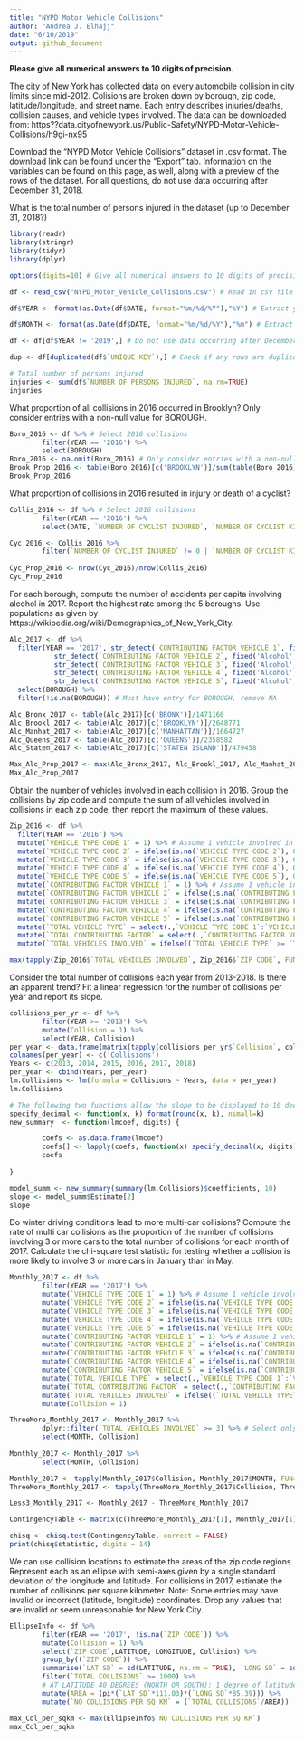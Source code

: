 ```yaml
---
title: "NYPD Motor Vehicle Collisions"
author: "Andrea J. Elhajj"
date: "6/10/2019"
output: github_document
---
```


**Please give all numerical answers to 10 digits of precision.**

The city of New York has collected data on every automobile collision in city limits since mid-2012. Colisions are broken down by borough, zip code, latitude/longitude, and street name. Each entry describes injuries/deaths, collision causes, and vehicle types involved. The data can be downloaded from: https??data.cityofnewyork.us/Public-Safety/NYPD-Motor-Vehicle-Collisions/h9gi-nx95 

Download the "NYPD Motor Vehicle Collisions" dataset in .csv format. The download link can be found under the "Export" tab. Information on the variables can be found on this page, as well, along with a preview of the rows of the dataset. For all questions, do not use data occurring after December 31, 2018. 

What is the total number of persons injured in the dataset (up to December 31, 2018?) 
```r
library(readr)
library(stringr)
library(tidyr)
library(dplyr)

options(digits=10) # Give all numerical answers to 10 digits of precision

df <- read_csv("NYPD_Motor_Vehicle_Collisions.csv") # Read in csv file

df$YEAR <- format(as.Date(df$DATE, format="%m/%d/%Y"),"%Y") # Extract year, create column

df$MONTH <- format(as.Date(df$DATE, format="%m/%d/%Y"),"%m") # Extract month, create column

df <- df[df$YEAR != '2019',] # Do not use data occurring after December 31, 2018

dup <- df[duplicated(df$`UNIQUE KEY`),] # Check if any rows are duplicates - no

# Total number of persons injured
injuries <- sum(df$`NUMBER OF PERSONS INJURED`, na.rm=TRUE)
injuries
```
What proportion of all collisions in 2016 occurred in Brooklyn? Only consider entries with a non-null value for BOROUGH.
```r
Boro_2016 <- df %>% # Select 2016 collisions
        filter(YEAR == '2016') %>%
        select(BOROUGH)
Boro_2016 <- na.omit(Boro_2016) # Only consider entries with a non-null value for BOROUGH
Brook_Prop_2016 <- table(Boro_2016)[c('BROOKLYN')]/sum(table(Boro_2016))
Brook_Prop_2016
```
What proportion of collisions in 2016 resulted in injury or death of a cyclist?
```r
Collis_2016 <- df %>% # Select 2016 collisions
        filter(YEAR == '2016') %>%
        select(DATE, `NUMBER OF CYCLIST INJURED`, `NUMBER OF CYCLIST KILLED`)

Cyc_2016 <- Collis_2016 %>%
        filter(`NUMBER OF CYCLIST INJURED` != 0 | `NUMBER OF CYCLIST KILLED` != 0) #Keep rows where cyclist injured or killed
        
Cyc_Prop_2016 <- nrow(Cyc_2016)/nrow(Collis_2016)
Cyc_Prop_2016
```
For each borough, compute the number of accidents per capita involving alcohol in 2017. Report the highest rate among the 5 boroughs. Use populations as given by https://wikipedia.org/wiki/Demographics_of_New_York_City.
```r

Alc_2017 <- df %>%
  filter(YEAR == '2017', str_detect(`CONTRIBUTING FACTOR VEHICLE 1`, fixed('Alcohol', ignore_case = TRUE)) |
           str_detect(`CONTRIBUTING FACTOR VEHICLE 2`, fixed('Alcohol', ignore_case = TRUE)) |
           str_detect(`CONTRIBUTING FACTOR VEHICLE 3`, fixed('Alcohol', ignore_case = TRUE)) |
           str_detect(`CONTRIBUTING FACTOR VEHICLE 4`, fixed('Alcohol', ignore_case = TRUE)) |
           str_detect(`CONTRIBUTING FACTOR VEHICLE 5`, fixed('Alcohol', ignore_case = TRUE))) %>%
  select(BOROUGH) %>%
  filter(!is.na(BOROUGH)) # Must have entry for BOROUGH, remove NA

Alc_Bronx_2017 <- table(Alc_2017)[c('BRONX')]/1471160
Alc_Brookl_2017 <- table(Alc_2017)[c('BROOKLYN')]/2648771
Alc_Manhat_2017 <- table(Alc_2017)[c('MANHATTAN')]/1664727
Alc_Queens_2017 <- table(Alc_2017)[c('QUEENS')]/2358582
Alc_Staten_2017 <- table(Alc_2017)[c('STATEN ISLAND')]/479458

Max_Alc_Prop_2017 <- max(Alc_Bronx_2017, Alc_Brookl_2017, Alc_Manhat_2017, Alc_Queens_2017, Alc_Staten_2017)
Max_Alc_Prop_2017
```
Obtain the number of vehicles involved in each collision in 2016. Group the collisions by zip code and compute the sum of all vehicles involved in collisions in each zip code, then report the maximum of these values.
```r
Zip_2016 <- df %>%
  filter(YEAR == '2016') %>%
  mutate(`VEHICLE TYPE CODE 1` = 1) %>% # Assume 1 vehicle involved in each accident
  mutate(`VEHICLE TYPE CODE 2` = ifelse(is.na(`VEHICLE TYPE CODE 2`), 0, 1)) %>% # Replace with 0 if na, else enter 1
  mutate(`VEHICLE TYPE CODE 3` = ifelse(is.na(`VEHICLE TYPE CODE 3`), 0, 1)) %>%
  mutate(`VEHICLE TYPE CODE 4` = ifelse(is.na(`VEHICLE TYPE CODE 4`), 0, 1)) %>%
  mutate(`VEHICLE TYPE CODE 5` = ifelse(is.na(`VEHICLE TYPE CODE 5`), 0, 1)) %>%
  mutate(`CONTRIBUTING FACTOR VEHICLE 1` = 1) %>% # Assume 1 vehicle involved in each accident
  mutate(`CONTRIBUTING FACTOR VEHICLE 2` = ifelse(is.na(`CONTRIBUTING FACTOR VEHICLE 2`), 0, 1)) %>%
  mutate(`CONTRIBUTING FACTOR VEHICLE 3` = ifelse(is.na(`CONTRIBUTING FACTOR VEHICLE 3`), 0, 1)) %>%
  mutate(`CONTRIBUTING FACTOR VEHICLE 4` = ifelse(is.na(`CONTRIBUTING FACTOR VEHICLE 4`), 0, 1)) %>%
  mutate(`CONTRIBUTING FACTOR VEHICLE 5` = ifelse(is.na(`CONTRIBUTING FACTOR VEHICLE 5`), 0, 1)) %>%
  mutate(`TOTAL VEHICLE TYPE` = select(.,`VEHICLE TYPE CODE 1`:`VEHICLE TYPE CODE 5`) %>% rowSums()) %>% # Sum across the 5 rows
  mutate(`TOTAL CONTRIBUTING FACTOR` = select(.,`CONTRIBUTING FACTOR VEHICLE 1`:`CONTRIBUTING FACTOR VEHICLE 5`) %>% rowSums()) %>% # Repeat
  mutate(`TOTAL VEHICLES INVOLVED` = ifelse((`TOTAL VEHICLE TYPE` >= `TOTAL CONTRIBUTING FACTOR`),`TOTAL VEHICLE TYPE`, `TOTAL CONTRIBUTING FACTOR`)) # Take larger value

max(tapply(Zip_2016$`TOTAL VEHICLES INVOLVED`, Zip_2016$`ZIP CODE`, FUN=sum))
```
Consider the total number of collisions each year from 2013-2018. Is there an apparent trend? Fit a linear regression for the number of collisions per year and report its slope. 
```r
collisions_per_yr <- df %>%
        filter(YEAR >= '2013') %>%
        mutate(Collision = 1) %>%
        select(YEAR, Collision)
per_year <- data.frame(matrix(tapply(collisions_per_yr$`Collision`, collisions_per_yr$`YEAR`, FUN=sum)))
colnames(per_year) <- c('Collisions')
Years <- c(2013, 2014, 2015, 2016, 2017, 2018)
per_year <- cbind(Years, per_year)
lm.Collisions <- lm(formula = Collisions ~ Years, data = per_year)
lm.Collisions

# The following two functions allow the slope to be displayed to 10 decimal places:
specify_decimal <- function(x, k) format(round(x, k), nsmall=k)
new_summary  <- function(lmcoef, digits) {

        coefs <- as.data.frame(lmcoef)
        coefs[] <- lapply(coefs, function(x) specify_decimal(x, digits))
        coefs
        
}

model_summ <- new_summary(summary(lm.Collisions)$coefficients, 10)
slope <- model_summ$Estimate[2]
slope
```
Do winter driving conditions lead to more multi-car collisions? Compute the rate of multi car collisions as the proportion of the number of collisions involving 3 or more cars to the total number of collisions for each month of 2017. Calculate the chi-square test statistic for testing whether a collision is more likely to involve 3 or more cars in January than in May.
```r
Monthly_2017 <- df %>%
        filter(YEAR == '2017') %>%
        mutate(`VEHICLE TYPE CODE 1` = 1) %>% # Assume 1 vehicle involved in each accident
        mutate(`VEHICLE TYPE CODE 2` = ifelse(is.na(`VEHICLE TYPE CODE 2`), 0, 1)) %>%
        mutate(`VEHICLE TYPE CODE 3` = ifelse(is.na(`VEHICLE TYPE CODE 3`), 0, 1)) %>%
        mutate(`VEHICLE TYPE CODE 4` = ifelse(is.na(`VEHICLE TYPE CODE 4`), 0, 1)) %>%
        mutate(`VEHICLE TYPE CODE 5` = ifelse(is.na(`VEHICLE TYPE CODE 5`), 0, 1)) %>%
        mutate(`CONTRIBUTING FACTOR VEHICLE 1` = 1) %>% # Assume 1 vehicle involved in each accident
        mutate(`CONTRIBUTING FACTOR VEHICLE 2` = ifelse(is.na(`CONTRIBUTING FACTOR VEHICLE 2`), 0, 1)) %>%
        mutate(`CONTRIBUTING FACTOR VEHICLE 3` = ifelse(is.na(`CONTRIBUTING FACTOR VEHICLE 3`), 0, 1)) %>%
        mutate(`CONTRIBUTING FACTOR VEHICLE 4` = ifelse(is.na(`CONTRIBUTING FACTOR VEHICLE 4`), 0, 1)) %>%
        mutate(`CONTRIBUTING FACTOR VEHICLE 5` = ifelse(is.na(`CONTRIBUTING FACTOR VEHICLE 5`), 0, 1)) %>%
        mutate(`TOTAL VEHICLE TYPE` = select(.,`VEHICLE TYPE CODE 1`:`VEHICLE TYPE CODE 5`) %>% rowSums()) %>%
        mutate(`TOTAL CONTRIBUTING FACTOR` = select(.,`CONTRIBUTING FACTOR VEHICLE 1`:`CONTRIBUTING FACTOR VEHICLE 5`) %>% rowSums()) %>%
        mutate(`TOTAL VEHICLES INVOLVED` = ifelse((`TOTAL VEHICLE TYPE` >= `TOTAL CONTRIBUTING FACTOR`),`TOTAL VEHICLE TYPE`, `TOTAL CONTRIBUTING FACTOR`)) %>%
        mutate(Collision = 1) 

ThreeMore_Monthly_2017 <- Monthly_2017 %>%
        dplyr::filter(`TOTAL VEHICLES INVOLVED` >= 3) %>% # Select only collisions involving 3 or more vehicles
        select(MONTH, Collision)
        
Monthly_2017 <- Monthly_2017 %>%
        select(MONTH, Collision)

Monthly_2017 <- tapply(Monthly_2017$Collision, Monthly_2017$MONTH, FUN=sum)
ThreeMore_Monthly_2017 <- tapply(ThreeMore_Monthly_2017$Collision, ThreeMore_Monthly_2017$MONTH, FUN=sum)

Less3_Monthly_2017 <- Monthly_2017 - ThreeMore_Monthly_2017

ContingencyTable <- matrix(c(ThreeMore_Monthly_2017[1], Monthly_2017[1]-ThreeMore_Monthly_2017[1], ThreeMore_Monthly_2017[5], Monthly_2017[5]-ThreeMore_Monthly_2017[5]), byrow = TRUE, 2, 2)

chisq <- chisq.test(ContingencyTable, correct = FALSE)
print(chisq$statistic, digits = 14)
```
We can use collision locations to estimate the areas of the zip code regions. Represent each as an ellipse with semi-axes given by a single standard deviation of the longitude and latitude. For collisions in 2017, estimate the number of collisions per square kilometer. Note: Some entries may have invalid or incorrect (latitude, longitude) coordinates. Drop any values that are invalid or seem unreasonable for New York City.
```r
EllipseInfo <- df %>%
        filter(YEAR == '2017', !is.na(`ZIP CODE`)) %>%
        mutate(Collision = 1) %>%
        select(`ZIP CODE`,LATITUDE, LONGITUDE, Collision) %>%
        group_by((`ZIP CODE`)) %>%
        summarise(`LAT SD` = sd(LATITUDE, na.rm = TRUE), `LONG SD` = sd(LONGITUDE, na.rm = TRUE), `TOTAL COLLISIONS` = sum(Collision)) %>%
        filter(`TOTAL COLLISIONS` >= 1000) %>%
        # AT LATITUDE 40 DEGREES (NORTH OR SOUTH): 1 degree of latitude =  111.03 km, 1 degree of longitude =  85.39 km:
        mutate(AREA = (pi*(`LAT SD`*111.03)*(`LONG SD`*85.39))) %>% 
        mutate(`NO COLLISIONS PER SQ KM` = (`TOTAL COLLISIONS`/AREA))

max_Col_per_sqkm <- max(EllipseInfo$`NO COLLISIONS PER SQ KM`)
max_Col_per_sqkm
```
